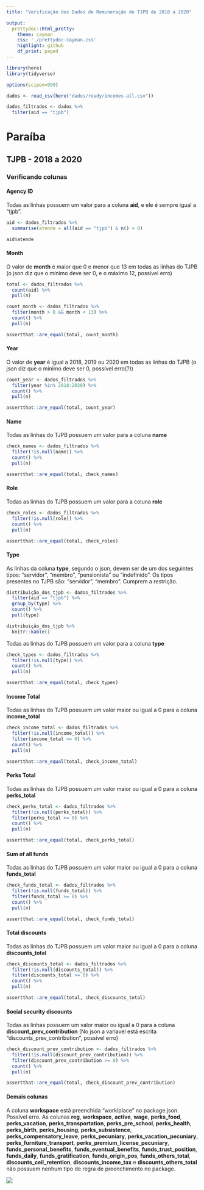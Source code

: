 ```yaml
---
title: "Verificação dos Dados de Remuneração do TJPB de 2018 a 2020"

output:
  prettydoc::html_pretty:
    theme: cayman
    css: './prettydoc-cayman.css'
    highlight: github
    df_print: paged
---
```

  
```r
library(here)
library(tidyverse)

options(scipen=999)

dados <- read_csv(here("dados/ready/incomes-all.csv"))

dados_filtrados <- dados %>%
  filter(aid == "tjpb")
```

# Paraíba
## TJPB - 2018 a 2020
### Verificando colunas
#### Agency ID
Todas as linhas possuem um valor para a coluna **aid**, e ele é sempre igual a "tjpb".
```r
aid <- dados_filtrados %>%
  summarise(atende = all(aid == "tjpb") & n() > 0)

aid$atende
```
#### Month
O valor de **month** é maior que 0 e menor que 13 em todas as linhas do TJPB (o json diz que o mínimo deve ser 0, e o máximo 12, possível erro)
```r
total <- dados_filtrados %>%
  count(aid) %>%
  pull(n)

count_month <- dados_filtrados %>%
  filter(month > 0 && month < 13) %>%
  count() %>%
  pull(n)

assertthat::are_equal(total, count_month)
```
#### Year
O valor de **year** é igual a 2018, 2019 ou 2020 em todas as linhas do TJPB (o json diz que o mínimo deve ser 0, possível erro(?))
```r
count_year <- dados_filtrados %>%
  filter(year %in% 2018:2020) %>%
  count() %>%
  pull(n)

assertthat::are_equal(total, count_year)
```
#### Name
Todas as linhas do TJPB possuem um valor para a coluna **name** 
```r
check_names <- dados_filtrados %>%
  filter(!is.null(name)) %>%
  count() %>%
  pull(n)

assertthat::are_equal(total, check_names)
```
#### Role
Todas as linhas do TJPB possuem um valor para a coluna **role**
```r
check_roles <- dados_filtrados %>%
  filter(!is.null(role)) %>%
  count() %>%
  pull(n)

assertthat::are_equal(total, check_roles)
```
#### Type
As linhas da coluna **type**, segundo o json, devem ser de um dos seguintes tipos: "servidor", "membro", "pensionista" ou "indefinido".
Os tipos presentes no TJPB são: "servidor", "membro". Cumprem a restrição.
```r
distribuição_dos_tjpb <- dados_filtrados %>% 
  filter(aid == "tjpb") %>% 
  group_by(type) %>% 
  count() %>%
  pull(type)

distribuição_dos_tjpb %>%
  knitr::kable()
```

Todas as linhas do TJPB possuem um valor para a coluna **type**
```r
check_types <- dados_filtrados %>%
  filter(!is.null(type)) %>%
  count() %>%
  pull(n)

assertthat::are_equal(total, check_types)
```
#### Income Total
Todas as linhas do TJPB possuem um valor maior ou igual a 0 para a coluna **income_total**
```r
check_income_total <- dados_filtrados %>%
  filter(!is.null(income_total)) %>%
  filter(income_total >= 0) %>%
  count() %>%
  pull(n)

assertthat::are_equal(total, check_income_total)
```
#### Perks Total
Todas as linhas do TJPB possuem um valor maior ou igual a 0 para a coluna **perks_total**
```r
check_perks_total <- dados_filtrados %>%
  filter(!is.null(perks_total)) %>%
  filter(perks_total >= 0) %>%
  count() %>%
  pull(n)

assertthat::are_equal(total, check_perks_total)
```
#### Sum of all funds
Todas as linhas do TJPB possuem um valor maior ou igual a 0 para a coluna **funds_total**
```r
check_funds_total <- dados_filtrados %>%
  filter(!is.null(funds_total)) %>%
  filter(funds_total >= 0) %>%
  count() %>%
  pull(n)

assertthat::are_equal(total, check_funds_total)
```
#### Total discounts
Todas as linhas do TJPB possuem um valor maior ou igual a 0 para a coluna **discounts_total**
```r
check_discounts_total <- dados_filtrados %>%
  filter(!is.null(discounts_total)) %>%
  filter(discounts_total >= 0) %>%
  count() %>%
  pull(n)

assertthat::are_equal(total, check_discounts_total)
```
#### Social security discounts
Todas as linhas possuem um valor maior ou igual a 0 para a coluna **discount_prev_contribution** (No json a variavel está escrita "discounts_prev_contribution", possível erro)
```r
check_discount_prev_contribution <- dados_filtrados %>%
  filter(!is.null(discount_prev_contribution)) %>%
  filter(discount_prev_contribution >= 0) %>%
  count() %>%
  pull(n)

assertthat::are_equal(total, check_discount_prev_contribution)
```
#### Demais colunas
A coluna **workspace** está preenchida "worklplace" no package.json. Possível erro.
As colunas **reg**, **workspace**, **active**, **wage**, **perks_food**, **perks_vacation**, **perks_transportation**,  **perks_pre_school**, **perks_health**, **perks_birth**, **perks_housing**,  **perks_subsistence**, **perks_compensatory_leave**, **perks_pecuniary**, **perks_vacation_pecuniary**,  **perks_furniture_transport**, **perks_premium_license_pecuniary**, **funds_personal_benefits**, **funds_eventual_benefits**,  **funds_trust_position**, **funds_daily**, **funds_gratification**, **funds_origin_pos**, **funds_others_total**,  **discounts_ceil_retention**, **discounts_income_tax** e **discounts_others_total** não possuem nenhum tipo de regra de preenchimento no package.

<div class="logo">![](https://avatars2.githubusercontent.com/u/17051677?s=200&v=4)</div>